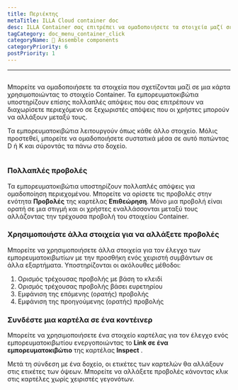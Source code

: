 ```yaml
---
title: Περιέκτης
metaTitle: ILLA Cloud container doc
desc: ILLA Container σας επιτρέπει να ομαδοποιήσετε τα στοιχεία μαζί σε μια κάρτα
tagCategory: doc_menu_container_click
categoryName: 🧬 Assemble components
categoryPriority: 6
postPriority: 1
---
```


* * *

## <Heading hidden>Δοχείο</Heading>

Μπορείτε να ομαδοποιήσετε τα στοιχεία που σχετίζονται μαζί σε μια κάρτα χρησιμοποιώντας το στοιχείο Container. Τα εμπορευματοκιβώτια υποστηρίζουν επίσης πολλαπλές απόψεις που σας επιτρέπουν να διαχωρίσετε περιεχόμενο σε ξεχωριστές απόψεις που οι χρήστες μπορούν να αλλάξουν μεταξύ τους.

Τα εμπορευματοκιβώτια λειτουργούν όπως κάθε άλλο στοιχείο. Μόλις προστεθεί, μπορείτε να ομαδοποιήσετε συστατικά μέσα σε αυτό πατώντας D ή K και σύροντάς τα πάνω στο δοχείο.

<img
  src='https://cdn.illacloud.com/official-website/img/docs/assemble/container.png'
  alt=""
/>

### Πολλαπλές προβολές

Τα εμπορευματοκιβώτια υποστηρίζουν πολλαπλές απόψεις για ομαδοποίηση περιεχομένου. Μπορείτε να ορίσετε τις προβολές στην ενότητα **Προβολές** της καρτέλας **Επιθεώρηση**. Μόνο μια προβολή είναι ορατή σε μια στιγμή και οι χρήστες εναλλάσσονται μεταξύ τους αλλάζοντας την τρέχουσα προβολή του στοιχείου Container.

### Χρησιμοποιήστε άλλα στοιχεία για να αλλάξετε προβολές

Μπορείτε να χρησιμοποιήσετε άλλα στοιχεία για τον έλεγχο των εμπορευματοκιβωτίων με την προσθήκη ενός χειριστή συμβάντων σε άλλα εξαρτήματα. Υποστηρίζονται οι ακόλουθες μέθοδοι:

1.  Ορισμός τρέχουσας προβολής με βάση το κλειδί
2.  Ορισμός τρέχουσας προβολής βάσει ευρετηρίου
3.  Εμφάνιση της επόμενης (ορατής) προβολής
4.  Εμφάνιση της προηγούμενης (ορατής) προβολής

### Συνδέστε μια καρτέλα σε ένα κοντέινερ

Μπορείτε να χρησιμοποιήσετε ένα στοιχείο καρτέλας για τον έλεγχο ενός εμπορευματοκιβωτίου ενεργοποιώντας το **Link σε ένα εμπορευματοκιβώτιο** της καρτέλας **Inspect** .

Μετά τη σύνδεση με ένα δοχείο, οι ετικέτες των καρτελών θα αλλάξουν στις ετικέτες των όψεων. Μπορείτε να αλλάξετε προβολές κάνοντας κλικ στις καρτέλες χωρίς χειριστές γεγονότων. 
